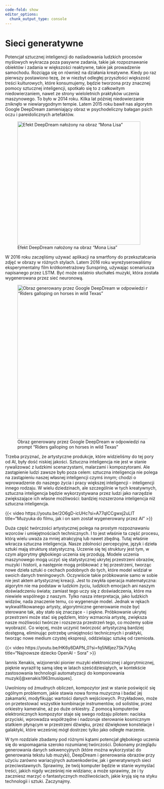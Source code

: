 ```yaml
---
code-fold: show
editor_options: 
  chunk_output_type: console
---
```


# Sieci generatywne

Potencjał sztucznej inteligencji do naśladowania ludzkich procesów myślowych
wykracza poza pasywne zadania, takie jak rozpoznawanie obiektów i zadania w
większości reaktywne, takie jak prowadzenie samochodu. Rozciąga się on również
na działania kreatywne. Kiedy po raz pierwszy postawiono tezę, że w niezbyt
odległej przyszłości większość treści kulturowych, które konsumujemy, będzie
tworzona przy znacznej pomocy sztucznej inteligencji, spotkało się to z
całkowitym niedowierzaniem, nawet ze strony wieloletnich praktyków uczenia
maszynowego. To było w 2014 roku. Kilka lat później niedowierzanie zniknęło w
niewiarygodnym tempie. Latem 2015 roku bawił nas algorytm Google DeepDream
zamieniający obraz w psychodeliczny bałagan psich oczu i pareidolicznych
artefaktów.

![Efekt DeepDream nałożony na obraz "Mona
Lisa"](images/%22Mona_Lisa%22_with_DeepDream_effect_using_VGG16_network_trained_on_ImageNet.jpg){#fig-dd2
fig-align="center" width="400"}

W 2016 roku zaczęliśmy używać aplikacji na smartfony do przekształcania zdjęć w
obrazy w różnych stylach. Latem 2016 roku wyreżyserowaliśmy eksperymentalny
film krótkometrażowy Sunspring, używając scenariusza napisanego przez LSTM. Być
może ostatnio słuchałeś muzyki, która została wygenerowana przez sieć
neuronową.

![Obraz generowany przez Google DeepDream w odpowiedzi na prompt "Riders
galloping on horses in wild
Texas"](images/1663c907b336ac6277e49029c909833edda95392.jpg){#fig-dd1
fig-align="center" width="500"}

Trzeba przyznać, że artystyczne produkcje, które widzieliśmy do tej pory od AI,
były dość niskiej jakości. Sztuczna inteligencja nie jest w stanie rywalizować
z ludzkimi scenarzystami, malarzami i kompozytorami. Ale zastąpienie ludzi
zawsze było poza celem: sztuczna inteligencja nie polega na zastąpieniu naszej
własnej inteligencji czymś innym; chodzi o wprowadzenie do naszego życia i
pracy większej inteligencji - inteligencji innego rodzaju. W wielu dziedzinach,
ale szczególnie w tych kreatywnych, sztuczna inteligencja będzie wykorzystywana
przez ludzi jako narzędzie zwiększające ich własne możliwości: bardziej
rozszerzona inteligencja niż sztuczna inteligencja.

{{< video https://youtu.be/2O6gD-icUHc?si=A77qICCgwxj2uLIT title="Muzyuka do filmu, jak i on sam został wygenerowany przez AI" >}}

Duża część twórczości artystycznej polega na prostym rozpoznawaniu wzorców i
umiejętnościach technicznych. I to jest właśnie ta część procesu, którą wielu
uważa za mniej atrakcyjną lub nawet zbędną. Tutaj właśnie wkracza sztuczna
inteligencja. Nasze zdolności percepcyjne, język i dzieła sztuki mają strukturę
statystyczną. Uczenie się tej struktury jest tym, w czym algorytmy głębokiego
uczenia się przodują. Modele uczenia maszynowego mogą uczyć się statystycznej
ukrytej przestrzeni obrazów, muzyki i historii, a następnie mogą próbkować z
tej przestrzeni, tworząc nowe dzieła sztuki o cechach podobnych do tych, które
model widział w swoich danych treningowych. Oczywiście takie próbkowanie samo w
sobie nie jest aktem artystycznej kreacji. Jest to zwykła operacja
matematyczna: algorytm nie ma podstaw w ludzkim życiu, ludzkich emocjach ani
naszym doświadczeniu świata; zamiast tego uczy się z doświadczenia, które ma
niewiele wspólnego z naszym. Tylko nasza interpretacja, jako ludzkich widzów,
nada znaczenie temu, co wygeneruje model. Jednak w rękach wykwalifikowanego
artysty, algorytmiczne generowanie może być sterowane tak, aby stało się
znaczące - i piękne. Próbkowanie ukrytej przestrzeni może stać się pędzlem,
który wzmacnia artystę, zwiększa nasze możliwości twórcze i rozszerza
przestrzeń tego, co możemy sobie wyobrazić. Co więcej, może uczynić twórczość
artystyczną bardziej dostępną, eliminując potrzebę umiejętności technicznych i
praktyki, tworząc nowe medium czystej ekspresji, oddzielając sztukę od
rzemiosła.

{{< video https://youtu.be/HK6y8DAPN_0?si=fq5N6jez7Sk7VjAq title="Najnowsze dziecko OpenAI - Sora" >}}

Iannis Xenakis, wizjonerski pionier muzyki elektronicznej i algorytmicznej,
pięknie wyraził tę samą ideę w latach sześćdziesiątych, w kontekście
zastosowania technologii automatyzacji do komponowania
muzyki[@xenakis1963musiques].

Uwolniony od żmudnych obliczeń, kompozytor jest w stanie poświęcić się ogólnym
problemom, jakie stawia nowa forma muzyczna i badać jej zakamarki, modyfikując
wartości danych wejściowych. Przykładowo, może on przetestować wszystkie
kombinacje instrumentów, od solistów, przez orkiestry kameralne, aż po duże
orkiestry. Z pomocą komputerów elektronicznych kompozytor staje się swego
rodzaju pilotem: naciska przyciski, wprowadza współrzędne i nadzoruje
sterowanie kosmicznym statkiem płynącym w przestrzeni dźwięku, przez dźwiękowe
konstelacje i galaktyki, które wcześniej mógł dostrzec tylko jako odległe
marzenie.

W tym rozdziale zbadamy pod różnymi kątami potencjał głębokiego uczenia się do
wspomagania szeroko rozumianej twórczości. Dokonamy przeglądu generowania
danych sekwencyjnych (które można wykorzystać do generowania tekstu lub
muzyki), DeepDream i generowania obrazów przy użyciu zarówno wariacyjnych
autoenkoderów, jak i generatywnych sieci przeciwstawnych. Sprawimy, że twój
komputer będzie w stanie wymyślać treści, jakich nigdy wcześniej nie widziano;
a może sprawimy, że i ty zaczniesz marzyć o fantastycznych możliwościach, jakie
kryją się na styku technologii i sztuki. Zaczynajmy.
